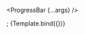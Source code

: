 


<Meta title="ProgressBar" component={ProgressBar} />

  <ProgressBar 
    {...args}
  />
</div>;

<Title>Progress Bar</Title>

<Canvas columns={1}  withSource="open" withToolbar>
    <Story
        name="Progress Bar"
        args={{
            value: 50,
            max: 100,
            rounded: true,
            type: 'frosted'
        }}
    >
        {Template.bind({})}
    </Story>
</Canvas>

